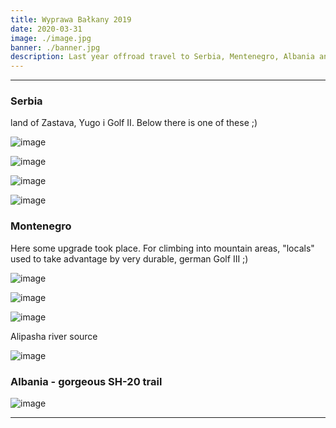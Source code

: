 ```yaml
---
title: Wyprawa Bałkany 2019
date: 2020-03-31
image: ./image.jpg
banner: ./banner.jpg
description: Last year offroad travel to Serbia, Mentenegro, Albania and Bosnia, so to marvelous balkans ;)
---
```


---

### Serbia

land of Zastava, Yugo i Golf II.
Below there is one of these ;)

<Row>
<Col>

![image](./s1.jpg)

</Col>
<Col>

![image](./s2.jpg)

</Col>
</Row>
<Row>
<Col>

![image](./b2.jpg)

</Col>
<Col>

![image](./b3.jpg)

</Col>
</Row>

### Montenegro

Here some upgrade took place. For climbing into mountain areas, "locals" used to take advantage by very durable, german Golf III ;)

<Row>
<Col>

![image](./c2.jpg)

</Col>
<Col>

![image](./c4.jpg)

</Col>
</Row>

<Row>
<Col>

![image](./c5.jpg)

</Col>
</Row>
<Row>
<Col>

Alipasha river source

![image](./c1.jpg)

</Col>
</Row>

### Albania - gorgeous SH-20 trail

<Row>
<Col>

![image](./b1.jpg)

</Col>
</Row>

---

